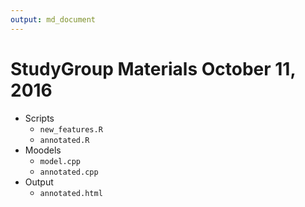 ```yaml
---
output: md_document
---
```

# StudyGroup Materials October 11, 2016
- Scripts
    - `new_features.R`
    - `annotated.R`
- Moodels
    - `model.cpp`
    - `annotated.cpp`
- Output
    - `annotated.html`